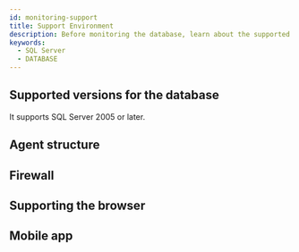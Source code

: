 ```yaml
---
id: monitoring-support
title: Support Environment
description: Before monitoring the database, learn about the supported database types.
keywords:
  - SQL Server
  - DATABASE
---
```



<Desc name='SQL Server' />

## Supported versions for the database

It supports SQL Server 2005 or later.


<DBsupportNote />

## Agent structure


<Dbsupportenvagentconstruction />

## Firewall


<Proxy />

## Supporting the browser


<Supportedbrowser />

## Mobile app


<Mobileapp />
